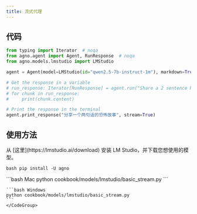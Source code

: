 ```yaml
---
title: 流式代理
---
```


## 代码

```python cookbook/models/lmstudio/basic_stream.py
from typing import Iterator  # noqa
from agno.agent import Agent, RunResponse  # noqa
from agno.models.lmstudio import LMStudio

agent = Agent(model=LMStudio(id="qwen2.5-7b-instruct-1m"), markdown=True)

# Get the response in a variable
# run_response: Iterator[RunResponse] = agent.run("Share a 2 sentence horror story", stream=True)
# for chunk in run_response:
#     print(chunk.content)

# Print the response in the terminal
agent.print_response("分享一个两句话的恐怖故事", stream=True)
```

## 使用方法

<Steps>
  <Snippet file="create-venv-step.mdx" />

<Step title="安装 LM Studio">
  从 [这里](https://lmstudio.ai/download) 安装 LM Studio，并下载您想使用的模型。
</Step>

<Step title="安装库">```bash pip install -U agno ```</Step>

  <Step title="运行代理">
    <CodeGroup>
    ```bash Mac
    python cookbook/models/lmstudio/basic_stream.py
    ```

    ```bash Windows
    python cookbook/models/lmstudio/basic_stream.py
    ```
    </CodeGroup>

  </Step>
</Steps>
